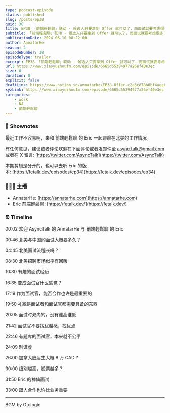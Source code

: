 ```yaml
---
type: podcast-episode
status: published
slug: /posts/ep38
guid: 38
title: EP38 「前端輕鬆聊」联动 - 候选人只要拿到 Offer 就可以了，而面试就要考虑很多了
subtitle: 「前端輕鬆聊」联动 - 候选人只要拿到 Offer 就可以了，而面试就要考虑很多了
publicationDate: 2024-06-10 00:22:00
author: AnnatarHe
season: 2
episodeNumber: 38
episodeType: trailer
excerpt: EP38 「前端輕鬆聊」联动 - 候选人只要拿到 Offer 就可以了，而面试就要考虑很多了
url: https://www.xiaoyuzhoufm.com/episode/6665d55394977a26ef40e3ec
size: 0
duration: 0
explicit: false
draftLink: https://www.notion.so/annatarhe/EP38-Offer-c2e3c878b0bf4aeebd1f6daad70eccf8?pvs=4
xyzLink: https://www.xiaoyuzhoufm.com/episode/6665d55394977a26ef40e3ec
categories:
    - work
    - NA
    - 前端輕鬆聊
---
```


### 📕 Shownotes

最近工作不容易啊，来和 前端輕鬆聊 的 Eric 一起聊聊在北美的工作情况。

有任何意见，建议或者评论欢迎在下面评论或者发邮件至 [async.talk@gmail.com](mailto:async.talk@gmail.com) 或者在 X 留言: [https://twitter.com/AsyncTalk](https://twitter.com/AsyncTalk)

本期剪辑是分开的，也可以去听 Eric 的版本: [https://fetalk.dev/episodes/ep34](https://fetalk.dev/episodes/ep34)

### 👨‍👨‍👦 主播

- AnnatarHe: [https://annatarhe.com](https://annatarhe.com)
- Eric 前端輕鬆聊: [https://fetalk.dev/](https://fetalk.dev/)

### ⏰ Timeline

00:02 欢迎 AsyncTalk 的 AnnatarHe 与 前端輕鬆聊 的 Eric

00:46 北美与中国的面试大概要多久？

04:45 北美面试流程长吗？

08:30 北美招聘市场似乎有回暖

10:30 有趣的面试经历

16:35 变成面试官什么感觉？

17:19 作为面试官，能否合作也许是最重要的

19:50 礼貌是面试者和面试官都需要具备的东西

20:05 面试时双向的，没有谁高谁低

21:42 面试官不要找优越感，找优点

22:46 有题库的面试官，本来就不公平

24:09 别谦虚

26:00 加拿大应届生大概 8 万 CAD ?

30:00 级别越高，股票越多？

31:50 Eric 的神仙面试

33:00 跟人合作也许比业务重要

--------

BGM by Otologic